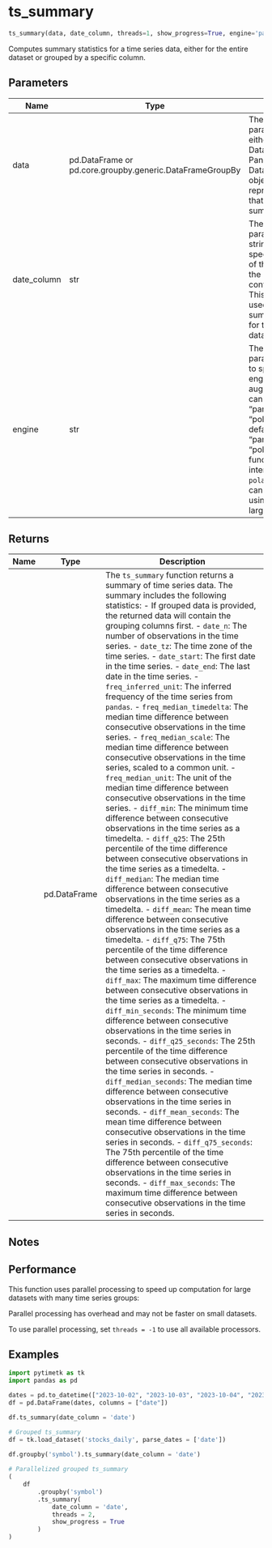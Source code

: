 # ts_summary { #pytimetk.ts_summary }

```python
ts_summary(data, date_column, threads=1, show_progress=True, engine='pandas')
```

Computes summary statistics for a time series data, either for the entire 
dataset or grouped by a specific column.

## Parameters {.doc-section .doc-section-parameters}

| Name        | Type                                                     | Description                                                                                                                                                                                                                                                                                      | Default    |
|-------------|----------------------------------------------------------|--------------------------------------------------------------------------------------------------------------------------------------------------------------------------------------------------------------------------------------------------------------------------------------------------|------------|
| data        | pd.DataFrame or pd.core.groupby.generic.DataFrameGroupBy | The `data` parameter can be either a Pandas DataFrame or a Pandas  DataFrameGroupBy object. It represents the data that you want to  summarize.                                                                                                                                                  | _required_ |
| date_column | str                                                      | The `date_column` parameter is a string that specifies the name of the  column in the DataFrame that contains the dates. This column will be  used to compute summary statistics for the time series data.                                                                                       | _required_ |
| engine      | str                                                      | The `engine` parameter is used to specify the engine to use for  augmenting lags. It can be either "pandas" or "polars".   - The default value is "pandas".  - When "polars", the function will internally use the `polars` library.  This can be faster than using "pandas" for large datasets. | `'pandas'` |

## Returns {.doc-section .doc-section-returns}

| Name   | Type         | Description                                                                                                                                                                                                                                                                                                                                                                                                                                                                                                                                                                                                                                                                                                                                                                                                                                                                                                                                                                                                                                                                                                                                                                                                                                                                                                                                                                                                                                                                                                                                                                                                                                                                                                                                                                                                                                                                                                                                                                                                                                                                                                                                                                                                                                                                                                                                                                                                                                                                                                                                                                                                                                                                                                                       |
|--------|--------------|-----------------------------------------------------------------------------------------------------------------------------------------------------------------------------------------------------------------------------------------------------------------------------------------------------------------------------------------------------------------------------------------------------------------------------------------------------------------------------------------------------------------------------------------------------------------------------------------------------------------------------------------------------------------------------------------------------------------------------------------------------------------------------------------------------------------------------------------------------------------------------------------------------------------------------------------------------------------------------------------------------------------------------------------------------------------------------------------------------------------------------------------------------------------------------------------------------------------------------------------------------------------------------------------------------------------------------------------------------------------------------------------------------------------------------------------------------------------------------------------------------------------------------------------------------------------------------------------------------------------------------------------------------------------------------------------------------------------------------------------------------------------------------------------------------------------------------------------------------------------------------------------------------------------------------------------------------------------------------------------------------------------------------------------------------------------------------------------------------------------------------------------------------------------------------------------------------------------------------------------------------------------------------------------------------------------------------------------------------------------------------------------------------------------------------------------------------------------------------------------------------------------------------------------------------------------------------------------------------------------------------------------------------------------------------------------------------------------------------------|
|        | pd.DataFrame | The `ts_summary` function returns a summary of time series data. The  summary includes the following statistics: - If grouped data is provided, the returned data will contain the    grouping columns first. - `date_n`: The number of observations in the time series. - `date_tz`: The time zone of the time series. - `date_start`: The first date in the time series. - `date_end`: The last date in the time series. - `freq_inferred_unit`: The inferred frequency of the time series from                         `pandas`. - `freq_median_timedelta`: The median time difference between                             consecutive observations in the time series. - `freq_median_scale`: The median time difference between consecutive                         observations in the time series, scaled to a                        common unit. - `freq_median_unit`: The unit of the median time difference between                        consecutive observations in the time series. - `diff_min`: The minimum time difference between consecutive                observations in the time series as a timedelta. - `diff_q25`: The 25th percentile of the time difference between                consecutive observations in the time series as a timedelta. - `diff_median`: The median time difference between consecutive                   observations in the time series as a timedelta. - `diff_mean`: The mean time difference between consecutive observations                 in the time series as a timedelta. - `diff_q75`: The 75th percentile of the time difference between                consecutive observations in the time series as a timedelta. - `diff_max`: The maximum time difference between consecutive                observations in the time series as a timedelta. - `diff_min_seconds`: The minimum time difference between consecutive                        observations in the time series in seconds. - `diff_q25_seconds`: The 25th percentile of the time difference between                        consecutive observations in the time series in                        seconds. - `diff_median_seconds`: The median time difference between consecutive                           observations in the time series in seconds. - `diff_mean_seconds`: The mean time difference between consecutive                         observations in the time series in seconds. - `diff_q75_seconds`: The 75th percentile of the time difference between                        consecutive observations in the time series in seconds. - `diff_max_seconds`: The maximum time difference between consecutive                        observations in the time series in seconds. |

## Notes {.doc-section .doc-section-notes}

## Performance

This function uses parallel processing to speed up computation for large 
datasets with many time series groups: 

Parallel processing has overhead and may not be faster on small datasets.

To use parallel processing, set `threads = -1` to use all available processors.

## Examples {.doc-section .doc-section-examples}

```python
import pytimetk as tk
import pandas as pd

dates = pd.to_datetime(["2023-10-02", "2023-10-03", "2023-10-04", "2023-10-05", "2023-10-06", "2023-10-09", "2023-10-10"]) 
df = pd.DataFrame(dates, columns = ["date"])

df.ts_summary(date_column = 'date')
```

```python
# Grouped ts_summary
df = tk.load_dataset('stocks_daily', parse_dates = ['date'])
 
df.groupby('symbol').ts_summary(date_column = 'date') 
```

```python
# Parallelized grouped ts_summary 
(
    df 
        .groupby('symbol') 
        .ts_summary(
            date_column = 'date', 
            threads = 2, 
            show_progress = True
        ) 
)
```